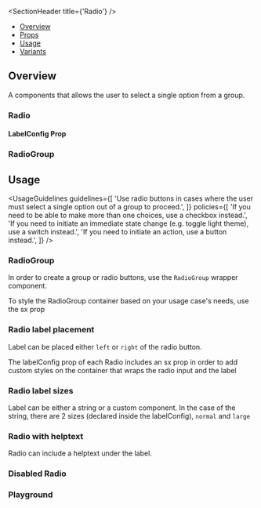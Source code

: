 
<Meta of={RadioStories} />

<SectionHeader title={'Radio'} />

- [Overview](#overview)
- [Props](#props)
- [Usage](#usage)
- [Variants](#variants)

## Overview

A components that allows the user to select a single option from a group.

<SubsectionHeader title="Props" />

### Radio

<ArgTypes of={Radio} />

#### LabelConfig Prop

<ArgTypes of={LabelConfigStory} />

### RadioGroup

<ArgTypes of={RadioGroup} />

## Usage

<UsageGuidelines
  guidelines={[
    'Use radio buttons in cases where the user must select a single option out of a group to proceed.',
  ]}
  policies={[
    'If you need to be able to make more than one choices, use a checkbox instead.',
    'If you need to initiate an immediate state change (e.g. toggle light theme), use a switch instead.',
    'If you need to initiate an action, use a button instead.',
  ]}
/>

<SubsectionHeader title="Variants" />

### RadioGroup

In order to create a group or radio buttons, use the `RadioGroup` wrapper component.

<Tip>To style the RadioGroup container based on your usage case's needs, use the sx prop</Tip>

<Canvas of={RadioStories.RadioGroupStory} />

### Radio label placement

Label can be placed either `left` or `right` of the radio button.

<Tip>
  The labelConfig prop of each Radio includes an sx prop in order to add custom styles on the
  container that wraps the radio input and the label
</Tip>

<Canvas of={RadioStories.RadioLabelPlacement} />

### Radio label sizes

Label can be either a string or a custom component. In the case of the string, there are 2 sizes (declared inside the labelConfig), `normal` and `large`

<Canvas of={RadioStories.RadioLabelSizes} />

### Radio with helptext

Radio can include a helptext under the label.

<Canvas of={RadioStories.RadioWithHelptext} />

### Disabled Radio

<Canvas of={RadioStories.DisabledRadio} />

### Playground

<Canvas of={RadioStories.Playground} />
